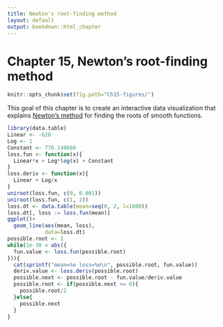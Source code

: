```yaml
---
title: Newton's root-finding method
layout: default
output: bookdown::html_chapter
---
```


# Chapter 15, Newton's root-finding method

```r
knitr::opts_chunk$set(fig.path="Ch15-figures/")
```

This goal of this chapter is to create an interactive data
visualization that explains 
[Newton's method](https://en.wikipedia.org/wiki/Newton%27s_method)
for finding the roots of smooth functions.

```r
library(data.table)
Linear <- -628
Log <- 1
Constant <- 776.140660
loss.fun <- function(x){
  Linear*x + Log*log(x) + Constant
}
loss.deriv <- function(x){
  Linear + Log/x
}
uniroot(loss.fun, c(0, 0.001))
uniroot(loss.fun, c(1, 2))
loss.dt <- data.table(mean=seq(0, 2, l=1000))
loss.dt[, loss := loss.fun(mean)]
ggplot()+
  geom_line(aes(mean, loss),
            data=loss.dt)
possible.root <- 1
while(1e-30 < abs({
  fun.value <- loss.fun(possible.root)
})){
  cat(sprintf("mean=%e loss=%e\n", possible.root, fun.value))
  deriv.value <- loss.deriv(possible.root)
  possible.next <- possible.root - fun.value/deriv.value
  possible.root <- if(possible.next <= 0){
    possible.root/2
  }else{
    possible.next
  }
}
```

